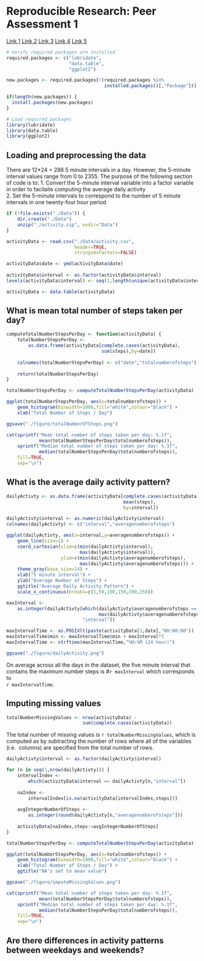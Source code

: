 # Reproducible Research: Peer Assessment 1

[Link 1][1]
[Link 2][2]
[Link 3][3]
[Link 4][4]
[Link 5][5]

```r

# Verify required packages are installed
required.packages <- c("lubridate",
                       "data.table",
                       "ggplot2")

new.packages <- required.packages[!(required.packages %in% 
                                    installed.packages()[,"Package"])]

if(length(new.packages)) {
  install.packages(new.packages)
} 

# Load required packages
library(lubridate)
library(data.table)
library(ggplot2)
```

## Loading and preprocessing the data
There are 12*24 = 288 5 minute intervals in a day. However, the 5-minute 
interval values range from 0 to 2355. The purpose of the following section
of code is to:
1. Convert the 5-minute interval variable into a factor variable in order to 
facilaite computing the average daily activity  
2. Set the 5-minute intervals to correspond to the number of 5 minute intervals
in one twenty-four hour period 

```r
if (!file.exists("./Data")) {
    dir.create("./Data")    
    unzip("./activity.zip", exdir="Data")
}

activityData <- read.csv("./Data/activity.csv",
                         header=TRUE,
                         stringsAsFactors=FALSE)

activityData$date <- ymd(activityData$date)
 
activityData$interval <- as.factor(activityData$interval)
levels(activityData$interval) <- seq(1,length(unique(activityData$interval)))

activityData <- data.table(activityData)
```

## What is mean total number of steps taken per day?
```r
computeTotalNumberStepsPerDay <- function(activityData) {
    totalNumberStepsPerDay <- 
        as.data.frame(activityData[complete.cases(activityData),
                                   sum(steps),by=date])
    
    colnames(totalNumberStepsPerDay) <- c("date","totalnumberofsteps")
    
    return(totalNumberStepsPerDay)
}

totalNumberStepsPerDay <- computeTotalNumberStepsPerDay(activityData)

ggplot(totalNumberStepsPerDay, aes(x=totalnumberofsteps)) +
    geom_histogram(binwidth=1000,fill="white",colour="black") + 
    xlab("Total Number of Steps / Day")

ggsave("./figure/totalNumberOfSteps.png")

cat(sprintf("Mean total number of steps taken per day: %.1f", 
            mean(totalNumberStepsPerDay$totalnumberofsteps)),
    sprintf("Median total number of steps taken per day: %.1f", 
            median(totalNumberStepsPerDay$totalnumberofsteps)),
    fill=TRUE,
    sep="\n")
```

## What is the average daily activity pattern?
```r
dailyActivty <- as.data.frame(activityData[complete.cases(activityData),
                                           mean(steps),
                                           by=interval])

dailyActivty$interval <- as.numeric(dailyActivty$interval)
colnames(dailyActivty) <- c("interval","averagenumberofsteps")

ggplot(dailyActivty, aes(x=interval,y=averagenumberofsteps)) + 
    geom_line(size=1) +
    coord_cartesian(xlim=c(min(dailyActivty$interval),
                           max(dailyActivty$interval)),
                    ylim=c(min(dailyActivty$averagenumberofsteps),
                           max(dailyActivty$averagenumberofsteps))) +
    theme_gray(base_size=14) + 
    xlab("5 minute interval") + 
    ylab("Average Number of Steps") +
    ggtitle("Average Daily Activity Pattern") +
    scale_x_continuous(breaks=c(1,50,100,150,200,250))

maxInterval <- 
    as.integer(dailyActivty[which(dailyActivty$averagenumberofsteps == 
                                  max(dailyActivty$averagenumberofsteps)),
                            "interval"])

maxIntervalTime <- as.POSIXlt(paste(activityData[1,date],"00:00:00"))
maxIntervalTime$min <- maxIntervalTime$min + maxInterval*5
maxIntervalTime <- strftime(maxIntervalTime,"%H:%M (24 hour)")

ggsave("./figure/dailyActivity.png")
```

On average across all the days in the dataset, the five minute interval that 
contains the maximum number steps is #`r maxInterval` which corresponds to   
`r maxIntervalTime`.

## Imputing missing values
```r
totalNumberMissingValues <- nrow(activityData) - 
                            sum(complete.cases(activityData))
```

The total number of missing values is `r totalNumberMissingValues`, which is 
computed as by subtracting the number of rows where all of the variables (i.e. 
columns) are specified from the total number of rows.

```r


dailyActivty$interval <- as.factor(dailyActivty$interval)

for (n in seq(1,nrow(dailyActivty))) {
    intervalIndex <-
        which(activityData$interval == dailyActivty[n,"interval"])
    
    naIndex <- 
        intervalIndex[is.na(activityData[intervalIndex,steps])]
    
    avgIntegerNumberOfSteps <- 
        as.integer(round(dailyActivty[n,"averagenumberofsteps"]))
    
    activityData[naIndex,steps:=avgIntegerNumberOfSteps]
}

totalNumberStepsPerDay <- computeTotalNumberStepsPerDay(activityData)

ggplot(totalNumberStepsPerDay, aes(x=totalnumberofsteps)) +
    geom_histogram(binwidth=1000,fill="white",colour="black") + 
    xlab("Total Number of Steps / Day") + 
    ggtitle("NA's set to mean value")

ggsave("./figure/imputeMissingValues.png")

cat(sprintf("Mean total number of steps taken per day: %.1f", 
            mean(totalNumberStepsPerDay$totalnumberofsteps)),
    sprintf("Median total number of steps taken per day: %.1f", 
            median(totalNumberStepsPerDay$totalnumberofsteps)),
    fill=TRUE,
    sep="\n")
```

## Are there differences in activity patterns between weekdays and weekends?
[1]: http://tex.stackexchange.com/questions/152488/suppress-library-comments-from-ouput-with-knitr
[2]: http://stackoverflow.com/questions/14187048/r-language-clean-variables-and-close-connections
[3]: http://stackoverflow.com/questions/9341635/how-can-i-check-for-installed-r-packages-before-running-install-packages
[4]: http://www.r-bloggers.com/read-compressed-zip-files-in-r/
[5]: http://stackoverflow.com/questions/18799901/data-frame-group-by-column
[6]: http://stackoverflow.com/questions/4862178/remove-rows-with-nas-in-data-frame
[7]: http://stat.ethz.ch/R-manual/R-devel/library/base/html/cat.html
[8]: http://stackoverflow.com/questions/14733732/cant-change-fonts-in-ggplot-geom-text
[9]: http://stackoverflow.com/questions/3606697/how-to-set-limits-for-axes-in-ggplot2-r-plots
[10]: http://www.r-bloggers.com/how-to-calculate-with-dates-and-hours-in-r/
[11]: http://jeromyanglim.blogspot.com/2012/05/getting-started-with-r-markdown-knitr.html
[12]: http://www.londonr.org/LondonR-20090331/data.table.LondonR.pdf
[13]: http://datatable.r-forge.r-project.org/
[14]: http://stackoverflow.com/questions/8857287/how-to-add-subtract-time-from-a-posixlt-time-while-keeping-its-class-in-r